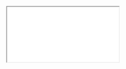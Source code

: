   <div>
    <iframe
      src={`https://dune.com/embeds/3424601/5785601?table_name_t6c1ea=${tableName}&table_schema_t6c1ea=${tableSchema}`}
      style={{ width: '100%', height: '500px', border: 'none', marginTop: '10px' }}
    />
  </div>
);